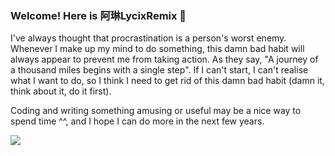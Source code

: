 ### Welcome! Here is 阿琳LycixRemix 👏

I've always thought that procrastination is a person's worst enemy. Whenever I make up my mind to do something, this damn bad habit will always appear to prevent me from taking action. As they say, "A journey of a thousand miles begins with a single step". If I can't start, I can't realise what I want to do, so I think I need to get rid of this damn bad habit (damn it, think about it, do it first).

Coding and writing something amusing or useful may be a nice way to spend time ^^, and I hope I can do more in the next few years.

![](https://cdn.statically.io/gh/LycixRemix/LycixRemix@main/public/116203893.webp)
